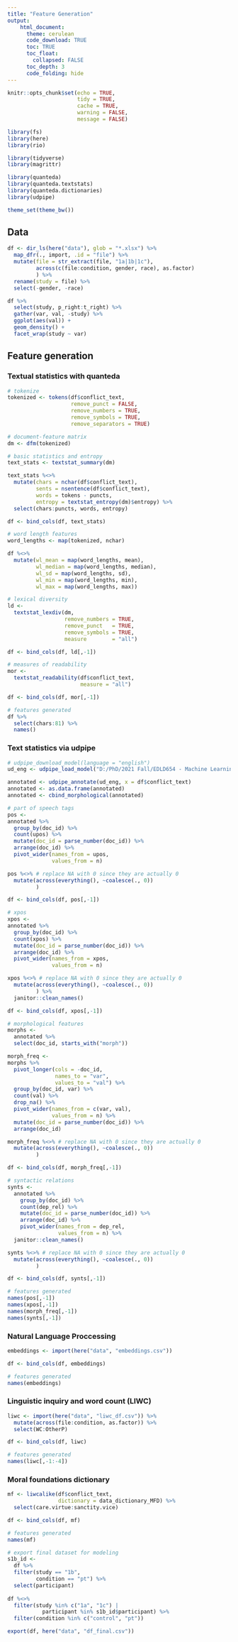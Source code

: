 ```yaml
---
title: "Feature Generation"
output: 
    html_document:
      theme: cerulean
      code_download: TRUE
      toc: TRUE
      toc_float:
        collapsed: FALSE
      toc_depth: 3
      code_folding: hide
---
```


```r
knitr::opts_chunk$set(echo = TRUE, 
                      tidy = TRUE, 
                      cache = TRUE, 
                      warning = FALSE, 
                      message = FALSE)
```

```r
library(fs)
library(here)
library(rio)

library(tidyverse)
library(magrittr)

library(quanteda)
library(quanteda.textstats)
library(quanteda.dictionaries)
library(udpipe)

theme_set(theme_bw())
```

## Data
```r
df <- dir_ls(here("data"), glob = "*.xlsx") %>% 
  map_dfr(., import, .id = "file") %>% 
  mutate(file = str_extract(file, "1a|1b|1c"),
         across(c(file:condition, gender, race), as.factor)
         ) %>% 
  rename(study = file) %>% 
  select(-gender, -race)

df %>% 
  select(study, p_right:t_right) %>% 
  gather(var, val, -study) %>% 
  ggplot(aes(val)) +
  geom_density() +
  facet_wrap(study ~ var)
```

## Feature generation {.tabset .tabset-fade}
### Textual statistics with quanteda
```r
# tokenize
tokenized <- tokens(df$conflict_text,
                    remove_punct = FALSE,
                    remove_numbers = TRUE,
                    remove_symbols = TRUE,
                    remove_separators = TRUE)

# document-feature matrix
dm <- dfm(tokenized)

# basic statistics and entropy
text_stats <- textstat_summary(dm)

text_stats %<>% 
  mutate(chars = nchar(df$conflict_text),
         sents = nsentence(df$conflict_text),
         words = tokens - puncts,
         entropy = textstat_entropy(dm)$entropy) %>% 
  select(chars:puncts, words, entropy)

df <- bind_cols(df, text_stats)

# word length features
word_lengths <- map(tokenized, nchar)

df %<>% 
  mutate(wl_mean = map(word_lengths, mean),
         wl_median = map(word_lengths, median),
         wl_sd = map(word_lengths, sd),
         wl_min = map(word_lengths, min),
         wl_max = map(word_lengths, max))

# lexical diversity
ld <-
  textstat_lexdiv(dm,
                  remove_numbers = TRUE,
                  remove_punct   = TRUE,
                  remove_symbols = TRUE,
                  measure        = "all")

df <- bind_cols(df, ld[,-1])

# measures of readability
mor <-
  textstat_readability(df$conflict_text,
                       measure = "all")

df <- bind_cols(df, mor[,-1])

# features generated
df %>% 
  select(chars:81) %>% 
  names()
```

### Text statistics via udpipe
```r
# udpipe_download_model(language = "english")
ud_eng <- udpipe_load_model("D:/PhD/2021 Fall/EDLD654 - Machine Learning/text-analysis-of-conflicts/R/english-ewt-ud-2.5-191206.udpipe")

annotated <- udpipe_annotate(ud_eng, x = df$conflict_text)
annotated <- as.data.frame(annotated)
annotated <- cbind_morphological(annotated)

# part of speech tags
pos <-
annotated %>% 
  group_by(doc_id) %>% 
  count(upos) %>% 
  mutate(doc_id = parse_number(doc_id)) %>% 
  arrange(doc_id) %>% 
  pivot_wider(names_from = upos,
              values_from = n)

pos %<>% # replace NA with 0 since they are actually 0
  mutate(across(everything(), ~coalesce(., 0))
         )

df <- bind_cols(df, pos[,-1])

# xpos
xpos <-
annotated %>% 
  group_by(doc_id) %>% 
  count(xpos) %>% 
  mutate(doc_id = parse_number(doc_id)) %>% 
  arrange(doc_id) %>% 
  pivot_wider(names_from = xpos,
              values_from = n)

xpos %<>% # replace NA with 0 since they are actually 0
  mutate(across(everything(), ~coalesce(., 0))
         ) %>% 
  janitor::clean_names()

df <- bind_cols(df, xpos[,-1])

# morphological features
morphs <-
  annotated %>% 
  select(doc_id, starts_with("morph")) 

morph_freq <-
morphs %>% 
  pivot_longer(cols = -doc_id,
               names_to = "var",
               values_to = "val") %>% 
  group_by(doc_id, var) %>% 
  count(val) %>% 
  drop_na() %>% 
  pivot_wider(names_from = c(var, val),
              values_from = n) %>% 
  mutate(doc_id = parse_number(doc_id)) %>% 
  arrange(doc_id)

morph_freq %<>% # replace NA with 0 since they are actually 0
  mutate(across(everything(), ~coalesce(., 0))
         )

df <- bind_cols(df, morph_freq[,-1])

# syntactic relations
synts <-
  annotated %>% 
    group_by(doc_id) %>% 
    count(dep_rel) %>% 
    mutate(doc_id = parse_number(doc_id)) %>% 
    arrange(doc_id) %>% 
    pivot_wider(names_from = dep_rel,
                values_from = n) %>% 
  janitor::clean_names()

synts %<>% # replace NA with 0 since they are actually 0
  mutate(across(everything(), ~coalesce(., 0))
         )

df <- bind_cols(df, synts[,-1])

# features generated
names(pos[,-1])
names(xpos[,-1])
names(morph_freq[,-1])
names(synts[,-1])
```

### Natural Language Proccessing
```r
embeddings <- import(here("data", "embeddings.csv"))

df <- bind_cols(df, embeddings)

# features generated
names(embeddings)
```

### Linguistic inquiry and word count (LIWC)
```r
liwc <- import(here("data", "liwc_df.csv")) %>% 
  mutate(across(file:condition, as.factor)) %>% 
  select(WC:OtherP)

df <- bind_cols(df, liwc)

# features generated
names(liwc[,-1:-4])
```

### Moral foundations dictionary
```r
mf <- liwcalike(df$conflict_text, 
                dictionary = data_dictionary_MFD) %>% 
  select(care.virtue:sanctity.vice)

df <- bind_cols(df, mf)

# features generated
names(mf)
```


```r
# export final dataset for modeling
s1b_id <-
  df %>% 
  filter(study == "1b",
         condition == "pt") %>% 
  select(participant)
  
df %<>% 
  filter(study %in% c("1a", "1c") |
           participant %in% s1b_id$participant) %>% 
  filter(condition %in% c("control", "pt"))

export(df, here("data", "df_final.csv"))
```
















